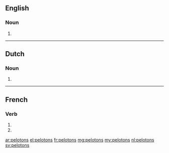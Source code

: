 ==English==

===Noun===
{{head|en|plural}}

# {{plural of|peloton|lang=en|nocat=1}}

----

==Dutch==

===Noun===
{{head|nl}}

# {{nl-noun form of|pl|peloton}}

----

==French==

===Verb===
{{fr-verb-form}}

# {{conjugation of|peloter||1|p|pres|ind|lang=fr}}
# {{conjugation of|peloter||1|p|imp|lang=fr}}

[[ar:pelotons]]
[[el:pelotons]]
[[fr:pelotons]]
[[mg:pelotons]]
[[my:pelotons]]
[[nl:pelotons]]
[[sv:pelotons]]